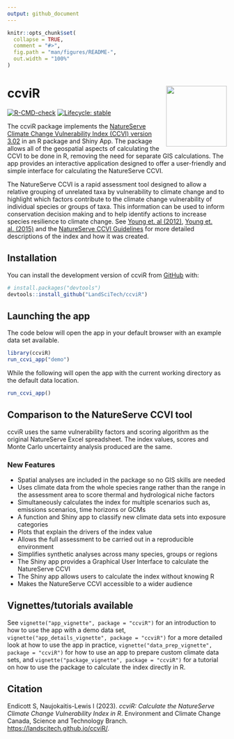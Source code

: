 ```yaml
---
output: github_document
---
```


<!-- README.md is generated from README.Rmd. Please edit that file -->

```r
knitr::opts_chunk$set(
  collapse = TRUE,
  comment = "#>",
  fig.path = "man/figures/README-",
  out.width = "100%"
)
```

# ccviR <a href="https://landscitech.github.io/ccviR/"><img src="man/figures/logo.png" align="right" height="139" /></a>


<!-- badges: start -->
[![R-CMD-check](https://github.com/LandSciTech/ccviR/actions/workflows/R-CMD-check.yaml/badge.svg)](https://github.com/LandSciTech/ccviR/actions/workflows/R-CMD-check.yaml)
[![Lifecycle: stable](https://img.shields.io/badge/lifecycle-stable-brightgreen.svg)](https://lifecycle.r-lib.org/articles/stages.html#stable)
<!-- badges: end -->

The ccviR package implements the [NatureServe Climate Change Vulnerability Index (CCVI) version 3.02](https://www.natureserve.org/conservation-tools/climate-change-vulnerability-index) in an R package and Shiny App. The package allows all of the geospatial aspects of calculating the CCVI to be done in R, removing the need for separate GIS calculations. The app provides an interactive application designed to offer a user-friendly and simple interface for calculating the NatureServe CCVI. 

The NatureServe CCVI is a rapid assessment tool designed to allow a relative grouping of unrelated taxa by vulnerability to climate change and to highlight which factors contribute to the climate change vulnerability of individual species or groups of taxa. This information can be used to inform conservation decision making and to help identify actions to increase species resilience to climate change. See [Young et. al (2012)](https://www.degruyter.com/document/doi/10.7208/9780226074641-007/html), [Young et. al. (2015)](https://doi.org/10.1002/wsb.478) and the [NatureServe CCVI Guidelines](https://www.natureserve.org/sites/default/files/guidelines_natureserveclimatechangevulnerabilityindex_r3.02_1_jun_2016.pdf) for more detailed descriptions of the index and how it was created.

## Installation

You can install the development version of ccviR from [GitHub](https://github.com/) with:

``` r
# install.packages("devtools")
devtools::install_github("LandSciTech/ccviR")
```

## Launching the app

The code below will open the app in your default browser with an example data set available. 

```r 
library(ccviR)
run_ccvi_app("demo")
```
While the following will open the app with the current working directory as the default data location.

```r 
run_ccvi_app()
```

## Comparison to the NatureServe CCVI tool
 
ccviR uses the same vulnerability factors and scoring algorithm as the original NatureServe Excel spreadsheet. The index values, scores and Monte Carlo uncertainty analysis produced are the same.

### New Features
- Spatial analyses are included in the package so no GIS skills are needed 
- Uses climate data from the whole species range rather than the range in the assessment area to score thermal and hydrological niche factors
- Simultaneously calculates the index for multiple scenarios such as, emissions scenarios, time horizons or GCMs
- A function and Shiny app to classify new climate data sets into exposure categories 
- Plots that explain the drivers of the index value
- Allows the full assessment to be carried out in a reproducible environment
- Simplifies synthetic analyses across many species, groups or regions
- The  Shiny app provides a Graphical User Interface to calculate the NatureServe CCVI
- The Shiny app allows users to calculate the index without knowing R
- Makes the NatureServe CCVI accessible to a wider audience


## Vignettes/tutorials available

See `vignette("app_vignette", package = "ccviR")` for an introduction to how to use the app with a demo data set, `vignette("app_details_vignette", package = "ccviR")` for a more detailed look at how to use the app in practice, `vignette("data_prep_vignette", package = "ccviR")` for how to use an app to prepare custom climate data sets, and `vignette("package_vignette", package = "ccviR")` for a tutorial on how to use the package to calculate the index directly in R.


## Citation 
  Endicott S, Naujokaitis-Lewis I (2023). _ccviR: Calculate the NatureServe Climate Change
  Vulnerability Index in R_. Environment and Climate Change Canada, Science and Technology
  Branch. <https://landscitech.github.io/ccviR/>.
